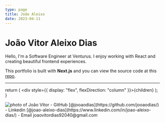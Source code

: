 ```yaml
---
type: page
title: João Aleixo
date: 2023-04-11
---
```


# João Vitor Aleixo Dias

Hello, I'm a Software Engineer at Venturus. I enjoy working with React and creating beautiful frontend experiences.

This portfolio is built with **Next.js** and you can view the source code at this [repo](https://github.com/jooaodias/about-me).

---


  return (
    <div style={{ display: "flex", flexDirection: "column" }}>{children}</div>
  );
}

<DivStyle>
  <Image
    src="https://github.com/jooaodias.png"
    url="https://github.com/jooaodias.png"
    alt="photo of João Vitor"
    width={180}
    height={180}
    priority
    className="next-image"
  />
  - GitHub [@jooaodias](https://github.com/jooaodias/) 
  - Linkedin [@joao-aleixo-dias](https://www.linkedin.com/in/joao-aleixo-dias/)
  - Email joaovitordias92040@gmail.com
</DivStyle>
